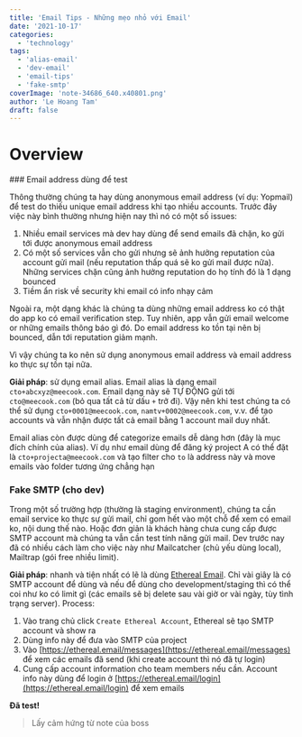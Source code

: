 ```yaml
---
title: 'Email Tips - Những mẹo nhỏ với Email'
date: '2021-10-17'
categories:
  - 'technology'
tags:
  - 'alias-email'
  - 'dev-email'
  - 'email-tips'
  - 'fake-smtp'
coverImage: 'note-34686_640.x40801.png'
author: 'Le Hoang Tam'
draft: false
---
```


# Overview

<TOCInline toc={props.toc} exclude="Overview" toHeading={2} />
### Email address dùng để test

Thông thường chúng ta hay dùng anonymous email address (ví dụ: Yopmail) để test do thiếu unique email address khi tạo nhiều accounts. Trước đây việc này bình thường nhưng hiện nay thì nó có một số issues:

1. Nhiều email services mà dev hay dùng để send emails đã chặn, ko gửi tới được anonymous email address
2. Có một số services vẫn cho gửi nhưng sẽ ảnh hưởng reputation của account gửi mail (nếu reputation thấp quá sẽ ko gửi mail được nữa). Những services chặn cũng ảnh hưởng reputation do họ tính đó là 1 dạng bounced
3. Tiềm ẩn risk về security khi email có info nhạy cảm

Ngoài ra, một dạng khác là chúng ta dùng những email address ko có thật do app ko có email verification step. Tuy nhiên, app vẫn gửi email welcome or những emails thông báo gì đó. Do email address ko tồn tại nên bị bounced, dẫn tới reputation giảm mạnh.

Vì vậy chúng ta ko nên sử dụng anonymous email address và email address ko thực sự tồn tại nữa.

**Giải pháp**: sử dụng email alias. Email alias là dạng email `cto+abcxyz@meecook.com`. Email dạng này sẽ TỰ ĐỘNG gửi tới `cto@meecook.com` (bỏ qua tất cả từ dấu `+` trở đi). Vậy nên khi test chúng ta có thể sử dụng `cto+0001@meecook.com`, `namtv+0002@meecook.com`, v.v. để tạo accounts và vẫn nhận được tất cả email bằng 1 account mail duy nhất.

Email alias còn được dùng để categorize emails dễ dàng hơn (đây là mục đích chính của alias). Ví dụ như email dùng để đăng ký project A có thể đặt là `cto+projecta@meecook.com` và tạo filter cho `to` là address này và move emails vào folder tương ứng chẳng hạn

### Fake SMTP (cho dev)

Trong một số trường hợp (thường là staging environment), chúng ta cần email service ko thực sự gửi mail, chỉ gom hết vào một chỗ để xem có email ko, nội dung thế nào. Hoặc đơn giản là khách hàng chưa cung cấp được SMTP account mà chúng ta vẫn cần test tính năng gửi mail. Dev trước nay đã có nhiều cách làm cho việc này như Mailcatcher (chủ yếu dùng local), Mailtrap (gói free nhiều limit).

**Giải pháp**: nhanh và tiện nhất có lẽ là dùng [Ethereal Email](https://ethereal.email/). Chỉ vài giây là có SMTP account để dùng và nếu để dùng cho development/staging thì có thể coi như ko có limit gì (các emails sẽ bị delete sau vài giờ or vài ngày, tùy tình trạng server). Process:

1. Vào trang chủ click `Create Ethereal Account`, Ethereal sẽ tạo SMTP account và show ra
2. Dùng info này để đưa vào SMTP của project
3. Vào [](https://ethereal.email/messages)[https://ethereal.email/messages](https://ethereal.email/messages) để xem các emails đã send (khi create account thì nó đã tự login)
4. Cung cấp account information cho team members nếu cần. Account info này dùng để login ở [](https://ethereal.email/login)[https://ethereal.email/login](https://ethereal.email/login) để xem emails

**Đã test!**

> Lấy cảm hứng từ note của boss
